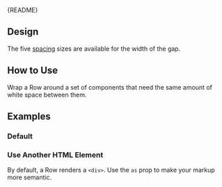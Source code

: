 
<Meta of={RowStories} />

<Markdown>{README}</Markdown>

## Design

The five [spacing](/docs/docs-design-guidelines-space--docs) sizes are available for the width of the gap.

## How to Use

Wrap a Row around a set of components that need the same amount of white space between them.

## Examples

### Default

<Primary />

<Controls />

### Use Another HTML Element

By default, a Row renders a `<div>`.
Use the `as` prop to make your markup more semantic.

<Canvas of={RowStories.CustomTagName} />
